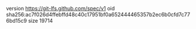 version https://git-lfs.github.com/spec/v1
oid sha256:ac7f026d4ffebffd48c40c17951bf0a652444465357b2ec6b0cfd7c776bd15c9
size 19714
